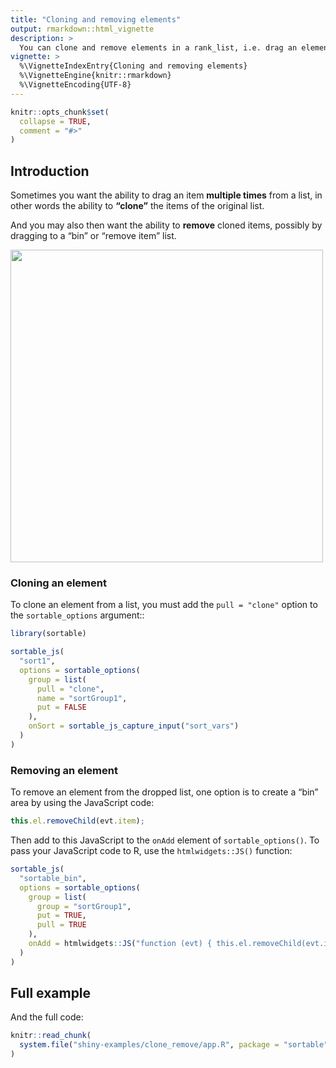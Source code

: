 ```yaml
---
title: "Cloning and removing elements"
output: rmarkdown::html_vignette
description: >
  You can clone and remove elements in a rank_list, i.e. drag an element multiple times.
vignette: >
  %\VignetteIndexEntry{Cloning and removing elements}
  %\VignetteEngine{knitr::rmarkdown}
  %\VignetteEncoding{UTF-8}
---
```


```r
knitr::opts_chunk$set(
  collapse = TRUE,
  comment = "#>"
)
```


## Introduction

Sometimes you want the ability to drag an item **multiple times** from a list, in other words the ability to **"clone"** the items of the original list.

And you may also then want the ability to **remove** cloned items, possibly by dragging to a "bin" or "remove item" list.

<img src="figures/clone_delete.gif" style = 'width:500px;'></img>

### Cloning an element

To clone an element from a list, you must add the `pull = "clone"` option to the `sortable_options` argument::

```r
library(sortable)
```

```r
sortable_js(
  "sort1",
  options = sortable_options(
    group = list(
      pull = "clone",
      name = "sortGroup1",
      put = FALSE
    ),
    onSort = sortable_js_capture_input("sort_vars")
  )
)
```


### Removing an element

To remove an element from the dropped list, one option is to create a "bin" area by using the JavaScript code:

```js
this.el.removeChild(evt.item);
```

Then add to this JavaScript to the `onAdd` element of `sortable_options()`.  To pass your JavaScript code to R, use the `htmlwidgets::JS()` function:

```r
sortable_js(
  "sortable_bin",
  options = sortable_options(
    group = list(
      group = "sortGroup1",
      put = TRUE,
      pull = TRUE
    ),
    onAdd = htmlwidgets::JS("function (evt) { this.el.removeChild(evt.item); }")
  )
)
```


## Full example

And the full code:

```r
knitr::read_chunk(
  system.file("shiny-examples/clone_remove/app.R", package = "sortable")
)
```


```r
```
